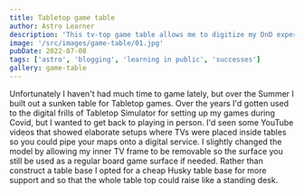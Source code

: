 ```yaml
---
title: Tabletop game table
author: Astro Learner
description: 'This tv-top game table allows me to digitize my DnD experience'
image: '/src/images/game-table/01.jpg'
pubDate: 2022-07-08
tags: ['astro', 'blogging', 'learning in public', 'successes']
gallery: game-table
---
```


Unfortunately I haven't had much time to game lately, but over the Summer I built out a sunken table for Tabletop games. Over the years I'd gotten used to the digital frills of Tabletop Simulator for setting up my games during Covid, but I wanted to get back to playing in person. I'd seen some YouTube videos that showed elaborate setups where TVs were placed inside tables so you could pipe your maps onto a digital service. I slightly changed the model by allowing my inner TV frame to be removable so the surface you still be used as a regular board game surface if needed. Rather than construct a table base I opted for a cheap Husky table base for more support and so that the whole table top could raise like a standing desk.
